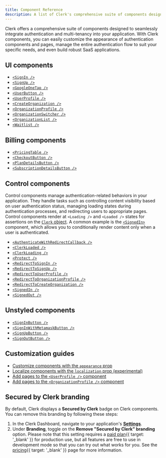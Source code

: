 ```yaml
---
title: Component Reference
description: A list of Clerk's comprehensive suite of components designed to seamlessly integrate authentication and multi-tenancy into your application.
---
```


Clerk offers a comprehensive suite of components designed to seamlessly integrate authentication and multi-tenancy into your application. With Clerk components, you can easily customize the appearance of authentication components and pages, manage the entire authentication flow to suit your specific needs, and even build robust SaaS applications.

## UI components

- [`<SignIn />`](/docs/references/components/authentication/sign-in)
- [`<SignUp />`](/docs/references/components/authentication/sign-up)
- [`<GoogleOneTap />`](/docs/references/components/authentication/google-one-tap)
- [`<UserButton />`](/docs/references/components/user/user-button)
- [`<UserProfile />`](/docs/references/components/user/user-profile)
- [`<CreateOrganization />`](/docs/references/components/prganization/create-organization)
- [`<OrganizationProfile />`](/docs/references/components/prganization/organization-profile)
- [`<OrganizationSwitcher />`](/docs/references/components/prganization/organization-switcher)
- [`<OrganizationList />`](/docs/references/components/prganization/organization-list)
- [`<Waitlist />`](/docs/references/components/authentication/waitlist)

## Billing components

- [`<PricingTable />`](/docs/references/components/billing/pricing-table)
- [`<CheckoutButton />`](/docs/references/components/billing/checkout-button)
- [`<PlanDetailsButton />`](/docs/references/components/billing/plan-details-button)
- [`<SubscriptionDetailsButton />`](/docs/references/components/billing/subscription-details-button)

## Control components

Control components manage authentication-related behaviors in your application. They handle tasks such as controlling content visibility based on user authentication status, managing loading states during authentication processes, and redirecting users to appropriate pages. Control components render at `<Loading />` and `<Loaded />` states for assertions on the [`Clerk` object](/docs/references/javascript/clerk). A common example is the [`<SignedIn>`](/docs/references/components/control/signed-in) component, which allows you to conditionally render content only when a user is authenticated.

- [`<AuthenticateWithRedirectCallback />`](/docs/references/components/control/authenticate-with-redirect-callback)
- [`<ClerkLoaded />`](/docs/references/components/control/clerk-loaded)
- [`<ClerkLoading />`](/docs/references/components/control/clerk-loading)
- [`<Protect />`](/docs/references/components/control/protect)
- [`<RedirectToSignIn />`](/docs/references/components/control/redirect-to-sign-in)
- [`<RedirectToSignUp />`](/docs/references/components/control/redirect-to-sign-up)
- [`<RedirectToUserProfile />`](/docs/references/components/control/redirect-to-user-profile)
- [`<RedirectToOrganizationProfile />`](/docs/references/components/control/redirect-to-organization-profile)
- [`<RedirectToCreateOrganization />`](/docs/references/components/control/redirect-to-create-organization)
- [`<SignedIn />`](/docs/references/components/control/signed-in)
- [`<SignedOut />`](/docs/references/components/control/signed-out)

## Unstyled components

- [`<SignInButton />`](/docs/references/components/unstyled/sign-in-button)
- [`<SignInWithMetamaskButton />`](/docs/references/components/unstyled/sign-in-with-metamask)
- [`<SignUpButton />`](/docs/references/components/unstyled/sign-up-button)
- [`<SignOutButton />`](/docs/references/components/unstyled/sign-out-button)

## Customization guides

- [Customize components with the `appearance` prop](/docs/guides/customizing-clerk/appearance-prop/overview)
- [Localize components with the `localization` prop (experimental)](/docs/guides/customizing-clerk/localization)
- [Add pages to the `<UserProfile />` component](/docs/guides/customizing-clerk/adding-items/user-profile)
- [Add pages to the `<OrganizationProfile />` component](/docs/guides/customizing-clerk/adding-items/organization-profile)

## Secured by Clerk branding

By default, Clerk displays a **Secured by Clerk** badge on Clerk components. You can remove this branding by following these steps:

1. In the Clerk Dashboard, navigate to your application's [**Settings**](https://dashboard.clerk.com/last-active?path=settings).
1. Under **Branding**, toggle on the **Remove "Secured by Clerk" branding** option. Please note that this setting requires a [paid plan](/pricing){{ target: '_blank' }} for production use, but all features are free to use in development mode so that you can try out what works for you. See the [pricing](/pricing){{ target: '_blank' }} page for more information.

<Include src="_partials/help" />
